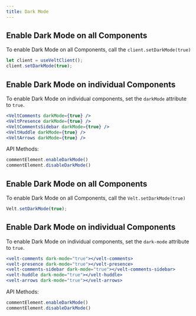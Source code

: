```yaml
---
title: Dark Mode
---
```


<Tabs>


<Tab title="React / Next.js">

## Enable Dark Mode on all Components

To enable Dark Mode on all Components, call the `client.setDarkMode(true)`

```jsx
let client = useVeltClient();
client.setDarkMode(true);
```

## Enable Dark Mode on individual Components

To enable Dark Mode on individual components, set the `darkMode` attribute to `true`.

```jsx
<VeltComments darkMode={true} />
<VeltPresence darkMode={true} />
<VeltCommentsSidebar darkMode={true} />
<VeltHuddle darkMode={true} />
<VeltArrows darkMode={true} />
```

API Methods:
```jsx
commentElement.enableDarkMode()
commentElement.disableDarkMode()
```

</Tab>

<Tab title="Other Frameworks">

## Enable Dark Mode on all Components

To enable Dark Mode on all Components, call the `Velt.setDarkMode(true)`

```jsx
Velt.setDarkMode(true);
```

## Enable Dark Mode on individual Components

To enable Dark Mode on individual components, set the `dark-mode` attribute to `true`.

```jsx
<velt-comments dark-mode="true"></velt-comments>
<velt-presence dark-mode="true"></velt-presence>
<velt-comments-sidebar dark-mode="true"></velt-comments-sidebar>
<velt-huddle dark-mode="true"></velt-huddle>
<velt-arrows dark-mode="true"></velt-arrows>
```

API Methods:
```jsx
commentElement.enableDarkMode()
commentElement.disableDarkMode()
```

</Tab>


</Tabs>

